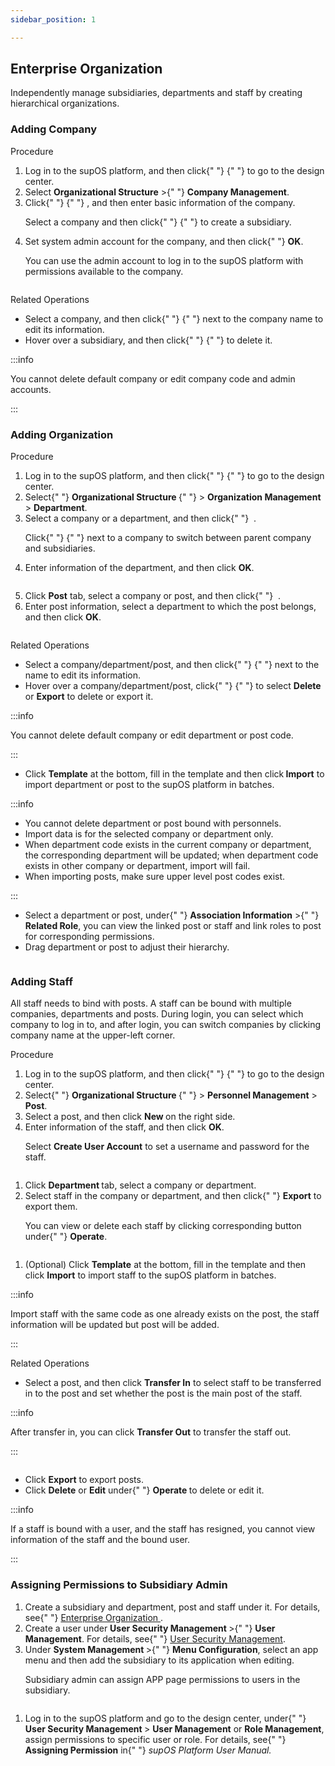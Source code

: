 ```yaml
---
sidebar_position: 1

---
```


## Enterprise Organization

  
  <p>
    Independently manage subsidiaries, departments and staff by creating
    hierarchical organizations.
  </p>
  

  ### Adding Company

  
  <p className="li-title">Procedure</p>
  
  
  <ol>
    <li>
      Log in to the supOS platform, and then click{" "}
      <img src="https://wordpressfreezonex.oss-accelerate.aliyuncs.com/factoryModeling/7.png" alt="" />{" "}
      to go to the design center.
    </li>
    <li>
      Select <strong>Organizational Structure</strong> &gt;{" "}
      <strong>Company Management</strong>.
    </li>
    <li>
      Click{" "}
      <img
        className="wp-image-299"
        style={{ width: 14 }}
        src="https://wordpressfreezonex.oss-accelerate.aliyuncs.com/factoryModeling/26.png"
        alt=""
      />{" "}
      , and then enter basic information of the company.
    <p className="info">
    Select a company and then click{" "}
    <img
      className="wp-image-299"
      style={{ width: 14 }}
      src="https://wordpressfreezonex.oss-accelerate.aliyuncs.com/factoryModeling/26.png"
      alt=""
    />{" "}
    to create a subsidiary.
  </p></li><li>
      Set system admin account for the company, and then click{" "}
      <strong>OK</strong>.
    <p className="info">
    You can use the admin account to log in to the supOS platform with
    permissions available to the company.
  </p></li>
  </ol>
 

 
  
  
  

  <figure className="wp-block-image size-full">
    <img
      src="https://wordpressfreezonex.oss-accelerate.aliyuncs.com/factoryModeling/19.png"
      alt=""
      className="wp-image-1948"
    />
  </figure>
  
  
  <p className="li-title">Related Operations</p>
  

  <ul>
    <li>
      Select a company, and then click{" "}
      <img
        className="wp-image-317"
        style={{ width: 18 }}
        src="https://wordpressfreezonex.oss-accelerate.aliyuncs.com/factoryModeling/20.png"
        alt=""
      />{" "}
      next to the company name to edit its information.
    </li>
    <li>
      Hover over a subsidiary, and then click{" "}
      <img
        className="wp-image-295"
        style={{ width: 15 }}
        src="https://wordpressfreezonex.oss-accelerate.aliyuncs.com/factoryModeling/24.png"
        alt=""
      />{" "}
      to delete it.
    </li>
  </ul>
 


:::info
  
You cannot delete default company or edit company code and admin accounts.

::: 

  

  ### Adding Organization

  
  <p className="li-title">Procedure</p>
  
  
  <ol>
    <li>
      Log in to the supOS platform, and then click{" "}
      <img src="https://wordpressfreezonex.oss-accelerate.aliyuncs.com/factoryModeling/7.png" alt="" />{" "}
      to go to the design center.
    </li>
    <li>
      Select{" "}
      <strong>
        <strong>Organizational Structure</strong>
      </strong>{" "}
      &gt; <strong>Organization Management</strong>
      &gt; <strong>Department</strong>.
    </li>
    <li>
      Select a company or a department, and then click{" "}
      <img
        className="wp-image-299"
        style={{ width: 14 }}
        src="https://wordpressfreezonex.oss-accelerate.aliyuncs.com/factoryModeling/26.png"
        alt=""
      />
      .
     <p className="info">
    Click{" "}
    <img
      className="wp-image-961"
      style={{ width: 26 }}
      src="https://wordpressfreezonex.oss-accelerate.aliyuncs.com/factoryModeling/21.png"
      alt=""
    />{" "}
    next to a company to switch between parent company and subsidiaries.
  </p></li> <li>
      Enter information of the department, and then click <strong>OK</strong>.
    <figure className="wp-block-image size-full">
    <img
      src="https://wordpressfreezonex.oss-accelerate.aliyuncs.com/factoryModeling/22.png"
      alt=""
      className="wp-image-1949"
    />
  </figure></li><li>
      Click <strong>Post</strong> tab, select a company or post, and then click{" "}
      <img
        src="https://wordpressfreezonex.oss-accelerate.aliyuncs.com/factoryModeling/26.png"
        alt=""
      />
      .
    </li>
    <li>
      Enter post information, select a department to which the post belongs, and
      then click <strong>OK</strong>.
    </li>
  </ol>
 

 

  <figure className="wp-block-image size-full">
    <img
      src="https://wordpressfreezonex.oss-accelerate.aliyuncs.com/factoryModeling/23.png"
      alt=""
      className="wp-image-1950"
    />
  </figure>
  
  
  <p className="li-title">Related Operations</p>
  

  <ul>
    <li>
      Select a company/department/post, and then click{" "}
      <img
        className="wp-image-317"
        style={{ width: 18 }}
        src="https://wordpressfreezonex.oss-accelerate.aliyuncs.com/factoryModeling/20.png"
        alt=""
      />{" "}
      next to the name to edit its information.
    </li>
    <li>
      Hover over a company/department/post, click{" "}
      <img
        className="wp-image-962"
        style={{ width: 32 }}
        src="https://wordpressfreezonex.oss-accelerate.aliyuncs.com/factoryModeling/25.png"
        alt=""
      />{" "}
      to select <strong>Delete</strong> or
      <strong>Export</strong> to delete or export it.
    </li>
  </ul>
 


:::info
  
You cannot delete default company or edit department or post code.

::: 

  

  <ul>
    <li>
      Click <strong>Template</strong> at the bottom, fill in the template and
      then click<strong> Import</strong> to import department or post to the
      supOS platform in batches.
    </li>
  </ul>



:::info
  

<ul className="note-list">
    <li>You cannot delete department or post bound with personnels.</li>
    <li>Import data is for the selected company or department only.</li>
    <li>
      When department code exists in the current company or department, the
      corresponding department will be updated; when department code exists in
      other company or department, import will fail.
    </li>
    <li>When importing posts, make sure upper level post codes exist.</li>
  </ul>

::: 
  
 

  <ul>
    <li>
      Select a department or post, under{" "}
      <strong>Association Information</strong> &gt;{" "}
      <strong>Related Role</strong>, you can view the linked post or staff and
      link roles to post for corresponding permissions.
    </li>
    <li>Drag department or post to adjust their hierarchy.</li>
  </ul>
 

  <figure className="wp-block-image size-large">
    <img
      src="https://wordpressfreezonex.oss-accelerate.aliyuncs.com/factoryModeling/27.png"
      alt=""
      className="wp-image-1951"
    />
  </figure>
  

  ### Adding Staff

  
  <p>
    All staff needs to bind with posts. A staff can be bound with multiple
    companies, departments and posts. During login, you can select which company
    to log in to, and after login, you can switch companies by clicking company
    name at the upper-left corner.
  </p>
  
  
  <p className="li-title">Procedure</p>
  
  
  <ol>
    <li>
      Log in to the supOS platform, and then click{" "}
      <img src="https://wordpressfreezonex.oss-accelerate.aliyuncs.com/factoryModeling/7.png" alt="" />{" "}
      to go to the design center.
    </li>
    <li>
      Select{" "}
      <strong>
        <strong>Organizational Structure</strong>
      </strong>{" "}
      &gt; <strong>Personnel Management</strong>
      &gt; <strong>Post</strong>.
    </li>
    <li>
      Select a post, and then click <strong>New </strong>on the right side.
    </li>
    <li>
      Enter information of the staff, and then click <strong>OK</strong>.
    <p className="info">
    Select <strong>Create User Account</strong> to set a username and password
    for the staff.
  </p></li>
  </ol>
 
  
  
  

  <figure className="wp-block-image size-full">
    <img
      src="https://wordpressfreezonex.oss-accelerate.aliyuncs.com/factoryModeling/28.png"
      alt=""
      className="wp-image-1952"
    />
  </figure>
  
  
  <ol start={5} id="block-17f21962-48f3-41a2-9da0-e0a1e163ea47">
    <li>
      Click <strong>Department </strong>tab, select a company or department.
    </li>
    <li>
      Select staff in the company or department, and then click{" "}
      <strong>Export</strong> to export them.
    <p className="info">
    You can view or delete each staff by clicking corresponding button under{" "}
    <strong>Operate</strong>.
  </p></li>
  </ol>
 
  
  
  

  <figure className="wp-block-image size-large">
    <img
      src="https://wordpressfreezonex.oss-accelerate.aliyuncs.com/factoryModeling/29.png"
      alt=""
      className="wp-image-1953"
    />
  </figure>
  
  
  <ol start={7}>
    <li>
      (Optional) Click <strong>Template</strong> at the bottom, fill in the
      template and then click
      <strong>Import</strong> to import staff to the supOS platform in batches.
    </li>
  </ol>
 
  

:::info

Import staff with the same code as one already exists on the post, the staff information will be updated but post will be added.

::: 
    
  
  
  <p className="li-title">Related Operations</p>
  

  <ul>
    <li>
      Select a post, and then click <strong>Transfer In</strong> to select staff
      to be transferred in to the post and set whether the post is the main post
      of the staff.
    </li>
  </ul>
 
  


:::info
  
After transfer in, you can click <strong>Transfer Out</strong> to transfer the staff out.

::: 


  

  <figure className="wp-block-image size-large">
    <img
      src="https://wordpressfreezonex.oss-accelerate.aliyuncs.com/factoryModeling/30.png"
      alt=""
      className="wp-image-1954"
    />
  </figure>
  

  <ul>
    <li>
      Click <strong>Export</strong> to export posts.
    </li>
    <li>
      Click <strong>Delete</strong> or <strong>Edit</strong> under{" "}
      <strong>Operate </strong>to delete or edit it.
    </li>
  </ul>
 


:::info
  
If a staff is bound with a user, and the staff has resigned, you cannot view information of the staff and the bound user.

::: 

  

  ### Assigning Permissions to Subsidiary Admin

  
  <ol>
    <li>
      Create a subsidiary and department, post and staff under it. For details,
      see{" "}
      <a
        href="#enterprise-organization"
        data-type="internal"
      >
        Enterprise Organization
      </a>
      .
    </li>
    <li>
      Create a user under <strong>User Security Management </strong>&gt;{" "}
      <strong>User Management</strong>. For details, see{" "}
      <a href="User Security Management">User Security Management</a>.
    </li>
    <li>
      Under <strong>System Management </strong>&gt;{" "}
      <strong>Menu Configuration</strong>, select an app menu and then add the
      subsidiary to its application when editing.
     <p className="info">
    Subsidiary admin can assign APP page permissions to users in the subsidiary.
  </p></li>
  </ol>
 
  
 
  

  <figure className="wp-block-image size-large">
    <img
      src="https://wordpressfreezonex.oss-accelerate.aliyuncs.com/factoryModeling/31.png"
      alt=""
      className="wp-image-1957"
    />
  </figure>
  
  
  <ol start={4}>
    <li>
      Log in to the supOS platform and go to the design center, under{" "}
      <strong>User Security Management </strong>&gt; <strong>User Management</strong> or <strong>Role Management</strong>,
      assign permissions to specific user or role. For details, see{" "}
      <strong>Assigning Permission</strong> in{" "}
      <em>supOS Platform User Manual.</em>
    </li>
  </ol>